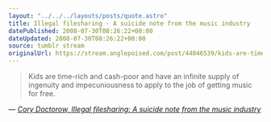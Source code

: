 ```yaml
---
layout: "../../../layouts/posts/quote.astro"
title: Illegal filesharing - A suicide note from the music industry
datePublished: 2008-07-30T08:26:22+00:00
dateUpdated: 2008-07-30T08:26:22+00:00
source: tumblr stream
originalUrl: https://stream.anglepoised.com/post/44046539/kids-are-time-rich-and-cash-poor-and-have-an
---
```


> Kids are time-rich and cash-poor and have an infinite supply of ingenuity and impecuniousness to apply to the job of getting music for free.

— <cite>[Cory Doctorow, _Illegal filesharing: A suicide note from the music industry_](https://www.theguardian.com/technology/2008/jul/29/internet.digitalmusic)</cite>
